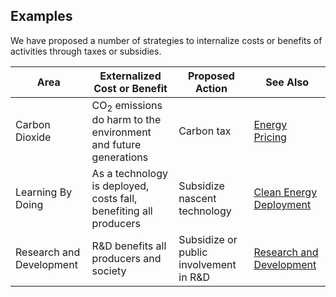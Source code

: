 ## Examples
We have proposed a number of strategies to internalize costs or benefits of activities through taxes or subsidies.

| Area        | Externalized Cost or Benefit | Proposed Action | See Also |
| ----------- | ---------------------------- | --------------- | -------- |
| Carbon Dioxide | CO<sub>2</sub> emissions do harm to the environment and future generations | Carbon tax | [Energy Pricing](http://urbancruiseship.org/solution/energy/carbon_pricing_e) |
| Learning By Doing | As a technology is deployed, costs fall, benefiting all producers | Subsidize nascent technology | [Clean Energy Deployment](http://urbancruiseship.org/solution/energy/policy_se) |
| Research and Development | R&D benefits all producers and society | Subsidize or public involvement in R&D | [Research and Development](http://urbancruiseship.org/solution/energy/rd) |